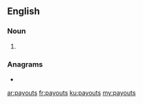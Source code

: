 ==English==

===Noun===
{{head|en|noun plural form}}

# {{plural of|payout|lang=en}}

===Anagrams===
* {{l|en|autopsy}}

[[ar:payouts]]
[[fr:payouts]]
[[ku:payouts]]
[[my:payouts]]